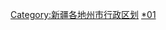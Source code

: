 {{Catnav|頁面分類|...|中华人民共和国行政区划|地级行政区|新疆地级行政区|新疆各地州市行政区划}}
{{Catnav|頁面分類|...|新疆行政区划|新疆地级行政区|阿克苏}}
{{Catnav|頁面分類|...|地级行政区|地区 (中国行政区划)|阿克苏}}
{{catmore|阿克苏地区|新疆维吾尔自治区阿克苏地区}}
[[Category:新疆各地州市行政区划|Category:新疆各地州市行政区划]]
[[Category:阿克苏地区|*01]]